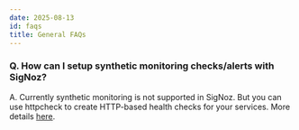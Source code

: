 ```yaml
---
date: 2025-08-13
id: faqs
title: General FAQs
---
```


### Q. How can I setup synthetic monitoring checks/alerts with SigNoz?
A. Currently synthetic monitoring is not supported in SigNoz. But you can use httpcheck to create HTTP-based health checks for your services. More details [here](https://signoz.io/docs/monitor-http-endpoints/).
